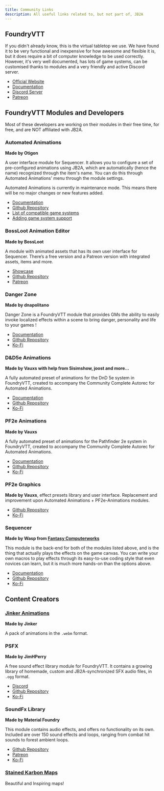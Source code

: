 ```yaml
---
title: Community Links
description: All useful links related to, but not part of, JB2A
---
```



## FoundryVTT

If you didn't already know, this is the virtual tabletop we use. We have found it to be very functional and inexpensive for how awesome and flexible it is, but it does require a bit of computer knowledge to be used correctly. However, it's very well documented, has lots of game systems, can be customised thanks to modules and a very friendly and active Discord server.

- <a href="https://foundryvtt.com" >Official Website</a>
- <a href="https://foundryvtt.com/kb/" >Documentation</a>
- <a href="https://discord.com/invite/foundryvtt" >Discord Server</a>
- <a href="https://www.patreon.com/foundryvtt" >Patreon</a>

## FoundryVTT Modules and Developers

<Aside type="danger" title="Keep in mind">
Most of these developers are working on their modules in their free time, for free, and are NOT affiliated with JB2A.
</Aside>  

### Automated Animations
**Made by Otigon**

A user interface module for Sequencer. It allows you to configure a set of pre-configured animations using JB2A, which are automatically (hence the name) recognized through the item's name. You can do this through Automated Animations' menu through the module settings.

<Aside type="caution" title="Important">
Automated Animations is currently in maintenance mode. This means there will be no major changes or new features added.
</Aside>  

- <a href="https://github.com/otigon/automated-jb2a-animations/wiki" >Documentation</a>
- <a href="https://github.com/otigon/automated-jb2a-animations" >Github Repository</a>
- <a href="https://github.com/otigon/automated-jb2a-animations?tab=readme-ov-file#introduction" >List of compatible game systems</a>
- <a href="https://github.com/otigon/automated-jb2a-animations/wiki/Adding-System-Support" >Adding game system support</a>

### BossLoot Animation Editor
**Made by BossLoot**

 A module with animated assets that has its own user interface for Sequencer. There’s a free version and a Patreon version with integrated assets, items and more.
- <a href="https://github.com/boss-loot/boss-loot-assets-free?tab=readme-ov-file#showcase" >Showcase</a>
- <a href="https://github.com/boss-loot/boss-loot-assets-free" >Github Repository</a>
- <a href="https://www.patreon.com/bossloot" >Patreon</a>

### Danger Zone
**Made by dnapolitano**

Danger Zone is a FoundryVTT module that provides GMs the ability to easily invoke localized effects within a scene to bring danger, personality and life to your games !
- <a href="https://github.com/napolitanod/Danger-Zone/wiki" >Documentation</a>
- <a href="https://github.com/napolitanod/Danger-Zone" >Github Repository</a>
- <a href="https://ko-fi.com/napolitanod" >Ko-Fi</a>

### D&D5e Animations
**Made by Vauxs with help from Sisimshow, joost and more…** 

A fully automated preset of animations for the DnD 5e system in FoundryVTT, created to accompany the Community Complete Autorec for Automated Animations.
- <a href="https://github.com/MrVauxs/dnd5e-animations/wiki" >Documentation</a>
- <a href="https://github.com/MrVauxs/dnd5e-animations" >Github Repository</a>
- <a href="https://ko-fi.com/mrvauxs" >Ko-Fi</a>

### PF2e Animations
**Made by Vauxs**

A fully automated preset of animations for the Pathfinder 2e system in FoundryVTT, created to accompany the Community Complete Autorec for Automated Animations.
- <a href="https://github.com/MrVauxs/dnd5e-animations/wiki" >Documentation</a>
- <a href="https://github.com/MrVauxs/pf2e-jb2a-macros" >Github Repository</a>
- <a href="https://ko-fi.com/mrvauxs" >Ko-Fi</a>

### PF2e Graphics
**Made by Vauxs**, effect presets library and user interface. Replacement and improvement upon Automated Animations + PF2e-Animations modules.
- <a href="https://github.com/MrVauxs/pf2e-graphics" >Github Repository</a>
- <a href="https://ko-fi.com/mrvauxs" >Ko-Fi</a>

### Sequencer
**Made by Wasp from [Fantasy Computerworks](https://fantasycomputer.works/)**

This module is the back-end for both of the modules listed above, and is the thing that actually plays the effects on the game canvas. You can write your own macros to play effects through its easy-to-use coding style that even novices can learn, but it is much more hands-on than the options above.

- <a href="https://fantasycomputer.works/FoundryVTT-Sequencer/" >Documentation</a>
- <a href="https://github.com/fantasycalendar/FoundryVTT-Sequencer" >Github Repository</a>
- <a href="https://ko-fi.com/fantasycomputerworks" >Ko-Fi</a>

## Content Creators

### <a href="https://www.patreon.com/jinker" >Jinker Animations</a>
**Made by Jinker**

A pack of animations in the `.webm` format.

### PSFX
**Made by JimHPerry**

A free sound effect library module for FoundryVTT. It contains a growing library of homemade, custom and JB2A-synchronized SFX audio files, in `.ogg` format.
- <a href="https://discord.gg/p5MBHt4Hkv" >Discord</a>
- <a href="https://github.com/JimHPerry/psfx" >Github Repository</a>
- <a href="https://ko-fi.com/perisfx" target="_blank">Ko-Fi</a>

### SoundFx Library
**Made by Material Foundry**

This module contains audio effects, and offers no functionality on its own. Included are over 150 sound effects and loops, ranging from combat hit sounds to forest ambient loops.

- <a href="https://github.com/MaterialFoundry/SoundFxLibrary" >Github Repository</a>
- <a href="https://www.patreon.com/MaterialFoundry" >Patreon</a>
- <a href="https://ko-fi.com/materialfoundry" >Ko-Fi</a>

### <a href="https://www.patreon.com/c/StainedKarbonMaps/posts" >Stained Karbon Maps</a>
Beautiful and Inspiring maps!




